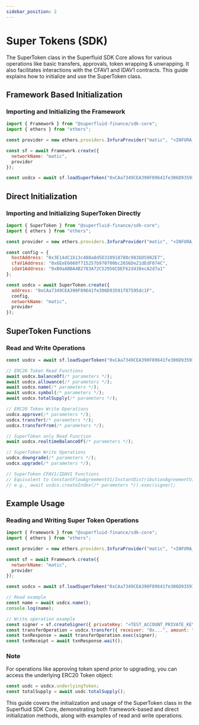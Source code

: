 ```yaml
---
sidebar_position: 2
---
```



# Super Tokens (SDK)

The SuperToken class in the Superfluid SDK Core allows for various operations like basic transfers, approvals, token wrapping & unwrapping. It also facilitates interactions with the CFAV1 and IDAV1 contracts. This guide explains how to initialize and use the SuperToken class.

## Framework Based Initialization

### Importing and Initializing the Framework

```javascript
import { Framework } from "@superfluid-finance/sdk-core";
import { ethers } from "ethers";

const provider = new ethers.providers.InfuraProvider("matic", "<INFURA_API_KEY>");

const sf = await Framework.create({
  networkName: "matic",
  provider
});

const usdcx = await sf.loadSuperToken("0xCAa7349CEA390F89641fe306D93591f87595dc1F");
```

## Direct Initialization

### Importing and Initializing SuperToken Directly

```javascript
import { SuperToken } from "@superfluid-finance/sdk-core";
import { ethers } from "ethers";

const provider = new ethers.providers.InfuraProvider("matic", "<INFURA_API_KEY>");

const config = {
  hostAddress: "0x3E14dC1b13c488a8d5D310918780c983bD5982E7",
  cfaV1Address: "0x6EeE6060f715257b970700bc2656De21dEdF074C",
  idaV1Address: "0xB0aABBA4B2783A72C52956CDEF62d438ecA2d7a1"
};

const usdcx = await SuperToken.create({
  address: "0xCAa7349CEA390F89641fe306D93591f87595dc1F",
  config,
  networkName: "matic",
  provider
});
```

## SuperToken Functions

### Read and Write Operations

```javascript
const usdcx = await sf.loadSuperToken("0xCAa7349CEA390F89641fe306D93591f87595dc1F");

// ERC20 Token Read Functions
await usdcx.balanceOf(/* parameters */);
await usdcx.allowance(/* parameters */);
await usdcx.name(/* parameters */);
await usdcx.symbol(/* parameters */);
await usdcx.totalSupply(/* parameters */);

// ERC20 Token Write Operations
usdcx.approve(/* parameters */);
usdcx.transfer(/* parameters */);
usdcx.transferFrom(/* parameters */);

// SuperToken only Read Function
await usdcx.realtimeBalanceOf(/* parameters */);

// SuperToken Write Operations
usdcx.downgrade(/* parameters */);
usdcx.upgrade(/* parameters */);

// SuperToken CFAV1/IDAV1 Functions
// Equivalent to ConstantFlowAgreementV1/InstantDistributionAgreementV1 class functions
// e.g., await usdcx.createIndex(/* parameters */).exec(signer);
```

## Example Usage

### Reading and Writing Super Token Operations

```javascript
import { Framework } from "@superfluid-finance/sdk-core";
import { ethers } from "ethers";

const provider = new ethers.providers.InfuraProvider("matic", "<INFURA_API_KEY>");

const sf = await Framework.create({
  networkName: "matic",
  provider
});

const usdcx = await sf.loadSuperToken("0xCAa7349CEA390F89641fe306D93591f87595dc1F");

// Read example
const name = await usdcx.name();
console.log(name);

// Write operation example
const signer = sf.createSigner({ privateKey: "<TEST_ACCOUNT_PRIVATE_KEY>", provider });
const transferOperation = usdcx.transfer({ receiver: "0x...", amount: "1000000" });
const txnResponse = await transferOperation.exec(signer);
const txnReceipt = await txnResponse.wait();
```

### Note

For operations like approving token spend prior to upgrading, you can access the underlying ERC20 Token object:

```javascript
const usdc = usdcx.underlyingToken;
const totalSupply = await usdc.totalSupply();
```

This guide covers the initialization and usage of the SuperToken class in the Superfluid SDK Core, demonstrating both framework-based and direct initialization methods, along with examples of read and write operations.